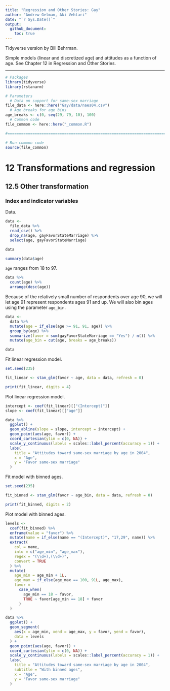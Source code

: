 ```yaml
---
title: "Regression and Other Stories: Gay"
author: "Andrew Gelman, Aki Vehtari"
date: "`r Sys.Date()`"
output:
  github_document:
    toc: true
---
```

Tidyverse version by Bill Behrman.

Simple models (linear and discretized age) and attitudes as a
function of age. See Chapter 12 in Regression and Other Stories.

-------------

```r
# Packages
library(tidyverse)
library(rstanarm)

# Parameters
  # Data on support for same-sex marriage
file_data <- here::here("Gay/data/naes04.csv")
  # Age breaks for age bins
age_breaks <- c(0, seq(29, 79, 10), 100)
  # Common code
file_common <- here::here("_common.R")

#===============================================================================

# Run common code
source(file_common)
```

# 12 Transformations and regression

## 12.5 Other transformation

### Index and indicator variables

Data.

```r
data <- 
  file_data %>% 
  read_csv() %>% 
  drop_na(age, gayFavorStateMarriage) %>% 
  select(age, gayFavorStateMarriage)

data  
```

```r
summary(data$age)
```

`age` ranges from 18 to 97.

```r
data %>% 
  count(age) %>% 
  arrange(desc(age))
```

Because of the relatively small number of respondents over age 90, we will let age 91 represent respondents ages 91 and up. We will also bin ages using the parameter `age_bin`. 

```r
data <- 
  data %>% 
  mutate(age = if_else(age >= 91, 91, age)) %>%
  group_by(age) %>% 
  summarize(favor = sum(gayFavorStateMarriage == "Yes") / n()) %>% 
  mutate(age_bin = cut(age, breaks = age_breaks))

data
```

Fit linear regression model.

```r
set.seed(235)

fit_linear <- stan_glm(favor ~ age, data = data, refresh = 0)

print(fit_linear, digits = 4)
```

Plot linear regression model.

```r
intercept <- coef(fit_linear)[["(Intercept)"]]
slope <- coef(fit_linear)[["age"]]

data %>% 
  ggplot() +
  geom_abline(slope = slope, intercept = intercept) +
  geom_point(aes(age, favor)) +
  coord_cartesian(ylim = c(0, NA)) +
  scale_y_continuous(labels = scales::label_percent(accuracy = 1)) +
  labs(
    title = "Attitudes toward same-sex marriage by age in 2004",
    x = "Age",
    y = "Favor same-sex marriage"
  )
```

Fit model with binned ages.

```r
set.seed(235)

fit_binned <- stan_glm(favor ~ age_bin, data = data, refresh = 0)

print(fit_binned, digits = 2)
```

Plot model with binned ages.

```r
levels <- 
  coef(fit_binned) %>% 
  enframe(value = "favor") %>% 
  mutate(name = if_else(name == "(Intercept)", "17,29", name)) %>% 
  extract(
    col = name,
    into = c("age_min", "age_max"),
    regex = "(\\d+),(\\d+)",
    convert = TRUE
  ) %>% 
  mutate(
    age_min = age_min + 1L,
    age_max = if_else(age_max == 100, 91L, age_max),
    favor = 
      case_when(
        age_min == 18 ~ favor,
        TRUE ~ favor[age_min == 18] + favor
      )
  )

data %>% 
  ggplot() +
  geom_segment(
    aes(x = age_min, xend = age_max, y = favor, yend = favor), 
    data = levels
  ) +
  geom_point(aes(age, favor)) +
  coord_cartesian(ylim = c(0, NA)) +
  scale_y_continuous(labels = scales::label_percent(accuracy = 1)) +
  labs(
    title = "Attitudes toward same-sex marriage by age in 2004",
    subtitle = "With binned ages",
    x = "Age",
    y = "Favor same-sex marriage"
  )
```


